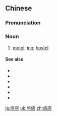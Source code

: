 ==Chinese==
{{zh-forms}}

===Pronunciation===
{{zh-pron
|m=lǚdiàn
|cat=n
}}

===Noun===
{{zh-noun}}

# [[motel]]; [[inn]]; [[hostel]]

====See also====
* {{zh-l|汽車旅館}}<!-- motel -->
* {{zh-l|招待所}}<!-- hostel -->
* {{zh-l|客棧}}<!-- inn -->
* {{zh-l|旅社}}<!-- inn, hostel -->
* {{zh-l|旅舍}}<!-- hostel -->
* {{zh-l|宿舍}}<!-- hostel -->

{{zh-cat|Advanced}}

[[ja:旅店]]
[[uk:旅店]]
[[zh:旅店]]
